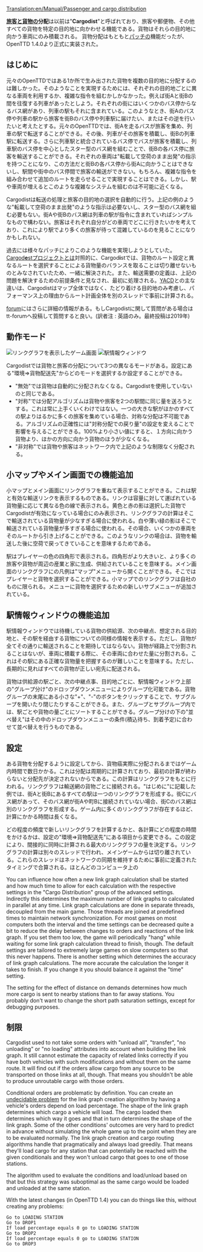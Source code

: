 [[Translation:en/Manual/Passenger and cargo distribution]]

'''[[en/Manual/Base Set/Cargos/Passengers|旅客]]と[[en/Manual/Cargo|貨物]]の分配'''は以前は"'''Cargodist'''"と呼ばれており、旅客や郵便物、その他すべての貨物を特定の目的地に向かわせる機能である。貨物はそれらの目的地に向かう車両にのみ積載される。
貨物分配はもともと[[en/Community/Patches/Patches|パッチ]]の機能だったが、OpenTTD 1.4.0より正式に実装された。

==はじめに==

元々のOpenTTDではある1か所で生み出された貨物を複数の目的地に分配するのは難しかった。そのようなことを実現するためには、それぞれの目的地ごとに異なる車両を利用するか、複雑な指令を組むかしかなかった。例えば街Aと街Bの間を往復する列車があったとしよう。それぞれの街にはいくつかのバス停からなるバス網があり、列車の駅もそれに含まれている。このようなとき、街Aのバス停や列車の駅から旅客を街Bのバス停や列車駅に届けたい、またはその逆を行いたいと考えたとする。元々のOpenTTDでは、街Aを走るバスが旅客を集め、列車の駅で転送することができる。その後、列車がその旅客を積載し、街Bの列車駅に転送する。さらに列車駅と統合されているバス停でバスが旅客を積載し、列車駅のバス停を中心としたスター型のバス網を組むことで、街Bの各バス停に旅客を輸送することができる。それぞれの車両は"転載して空荷のまま出発"の指示を持つことになり、この方法だと街Bの各バス停から街Aに向かうことはできないし、駅間や街中のバス停間で旅客の輸送ができない。もちろん、複雑な指令を組み合わせて追加のルートを走らせることで実現することはできる。しかし、駅や車両が増えるとこのような複雑なシステムを組むのは不可能に近くなる。

Cargodistは転送の処理と旅客の目的地の選択を自動的に行う。上記の例のような"転載して空荷のまま出発"のような指示は必要ないし、スター型のバス網を組む必要もない。街Aや街Bのバス網は列車の駅が指令に含まれていればシンプルなもので構わない。旅客はそれぞれ自分がどの車両でどこに行きたいかを考えており、これにより駅でより多くの旅客が待って混雑しているのを見ることになりかもしれない。

過去には様々なパッチによりこのような機能を実現しようとしていた。[[en/Community/Patches/Passenger and cargo destinations|Cargod'''e'''st]]プロジェクトとは対照的に、Cargod'''i'''stでは、貨物のルート設定と異なるルートを選択することによる貨物量のバランスを取ることは切り離せないものとみなされていたため、一緒に解決された。また、輸送需要の定義は、上記の問題を解決するための前提条件と見なされ、最初に処理される。[http://www.tt-forums.net/viewtopic.php?f=33&t=54253 YACD]との主な違いは、Cargodistはマップ全体ではなく、たどり着ける目的地のみ考慮し、パフォーマンス上の理由からルート計画全体を別のスレッドで事前に計算される。

[http://www.tt-forums.net/viewtopic.php?f=33&t=41992&start=0 forum]にはさらに詳細の情報がある。もしCargodistに関して質問がある場合はtt-forumへ投稿して質問すると良い。(訳者注 : 英語のみ。最終投稿は2019年)

==動作モード==
[[File:en/Manual/Cargodist-overlays.png|frame|リンクグラフを表示したゲーム画面]]
[[File:en/Manual/Cargodist-station.png|frame|駅情報ウィンドウ]]

Cargodistでは貨物と旅客の分配について3つの異なるモードがある。設定にある"環境⇒貨物配送先"からどのモードを選択するか設定することができる。
* "無効"では貨物は自動的に分配されなくなる。Cargodistを使用していないのと同じである。
* "対称"では分配アルゴリズムは貨物や旅客を2つの駅間に同じ量を送ろうとする。これは常に上手くいくわけではない。一つの大きな駅がほかのすべての駅よりはるかに多くの旅客を集めている場合、対称な分配は不可能である。アルゴリズムの正確性には"対称分配での戻り量"の設定を変えることで影響を与えることができる。100%より小さい値にすると、１方向に向かう貨物より、ほかの方向に向かう貨物のほうが少なくなる。
* "非対称"では貨物や旅客はネットワーク内で上記のような制限なく分配される。

==小マップやメイン画面での機能追加==

小マップとメイン画面にリンクグラフを重ねて表示することができる。これは駅と有効な輸送リンクを表示するものである。リンクは容量に対して運ばれている貨物量に応じて異なる色の線で表示される。黄色と赤の影は選択した貨物でCargodistが有効になっている場合にのみ表示され、リンクグラフの計算はそこで輸送されている貨物量が少なすぎる場合に使われる。白や薄い緑の影はそこで輸送されている貨物量が多すぎる場合に使われる。その場合、いくつかの車両をそのルートから引き上げることができる。このようなリンクの場合は、貨物を輸送した後に空荷で戻ってきていることを意味するためである。

駅はプレイヤーの色の四角形で表示される。四角形がより大きいと、より多くの旅客や貨物が周辺の産業と家に生成、供給されていることを意味する。メイン画面のリンクグラフにの凡例は"マップ"メニューから開くことができる。そこではプレイヤーと貨物を選択することができる。小マップでのリンクグラフは自社のものに限られる。メニューに貨物を選択するための新しいサブメニューが追加されている。

==駅情報ウィンドウの機能追加==
駅情報ウィンドウでは待機している貨物の供給源、次の中継点、想定される目的地と、その駅を経由する貨物についての同様の情報を表示する。ただし、貨物が全てその通りに輸送されることを期待してはならない。貨物が経路上で分割されることはないが、車両に積載する際に、その車両に合わせた量に分割される。これはその駅にある正確な貨物量を把握するのが難しいことを意味する。ただし、長期的に見ればすべての貨物が正しい宛先に配送される。

貨物は供給源の駅ごと、次の中継点事、目的地ごとに、駅情報ウィンドウ上部の"グループ分け"のドロップダウンメニューによりグループ化可能である。貨物グループの末尾にある小さな"+"、"-"のボタンをクリックすることで、サブグループを開いたり閉じたりすることができる。また、グループとサブグループ内では、駅ごとや貨物の量ごとにソートすることができる。グループ分けの下の"並べ替え"はその中のドロップダウンメニューの条件(積込待ち、到着予定)に合わせて並べ替えを行うものである。

==設定==

ある貨物を分配するように設定してから、貨物癌実際に分配されるまではゲーム内時間で数日かかる。これは分配は周期的に計算されており、最初の計算が終わらないと分配先が決定されないからである。この計算はリンクグラフをもとに行われる。リンクグラフは輸送網の貨物ごとに接続される。"はじめに"に記載した例では、街Aと街Bにあるすべての駅は一つのリンクグラフを形成する。街Cにバス網があって、そのバス網が街Aや町Bに接続されていない場合、街Cのバス網は別のリンクグラフを形成する。ゲーム内に多くのリンクグラフが存在するほど、計算にかかる時間は長くなる。

どの程度の頻度で新しいリンクグラフを計算するかと、各計算にどの程度の時間をかけるかは、設定の"環境⇒貨物配送先"にある項目から変更できる。この設定により、間接的に同時に計算される最大のリンクグラフの量を決定する。リンクグラフの計算は別々のスレッドで行われ、メインゲームからは切り離されている。これらのスレッドはネットワークの同期を維持するために事前に定義されたタイミングで合算される。ほとんどのコンピュータ上の

You can influence how often a new link graph calculation shall be started and how much time to allow for each calculation with the respective settings in the "Cargo Distribution" group of the advanced settings. Indirectly this determines the maximum number of link graphs to calculated in parallel at any time. Link graph calculations are done in separate threads, decoupled from the main game. Those threads are joined at predefined times to maintain network synchronization. For most games on most computers both the interval and the time settings can be decreased quite a bit to reduce the delay between changes to orders and reactions of the link graph. If you set them too low, the game will periodically "hang" while waiting for some link graph calculation thread to finish, though. The default settings are tailored to extremely large games on slow computers so that this never happens. There is another setting which determines the accuracy of link graph calculations. The more accurate the calculation the longer it takes to finish. If you change it you should balance it against the "time" setting.

The setting for the effect of distance on demands determines how much more cargo is sent to nearby stations than to far away stations. You probably don't want to change the short path saturation settings, except for debugging purposes.

==制限==

Cargodist used to not take some orders with "unload all", "transfer", "no unloading" or "no loading" attributes into account when building the link graph. It still cannot estimate the capacity of related links correctly if you have both vehicles with such modifications and without them on the same route. It will find out if the orders allow cargo from any source to be transported on those links at all, though. That means you shouldn't be able to produce unroutable cargo with those orders.

Conditional orders are problematic by definition. You can create an [http://en.wikipedia.org/wiki/Undecidable_problem undecidable problem] for the link graph creation algorithm by having a vehicle's orders depend on load percentage. The shape of the link graph determines which cargo a vehicle will load. The cargo loaded then determines which way it goes and that in turn determines the shape of the link graph. Some of the other conditions' outcomes are very hard to predict in advance without simulating the whole game up to the point when they are to be evaluated normally. The link graph creation and cargo routing algorithms handle that pragmatically and always load greedily. That means they'll load cargo for any station that can potentially be reached with the given conditionals and they won't unload cargo that goes to one of those stations.

The algorithm used to evaluate the conditions and load/unload based on that but this strategy was suboptimal as the same cargo would be loaded and unloaded at the same station.

With the latest changes (in OpenTTD 1.4) you can do things like this, without creating any problems:

 Go to LOADING STATION
 Go to DROP1
 If load percentage equals 0 go to LOADING STATION
 Go to DROP2
 If load percentage equals 0 go to LOADING STATION
 Go to DROP3